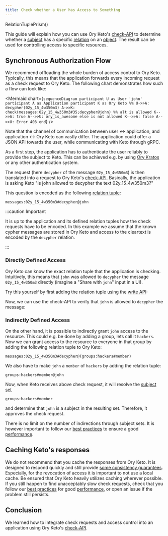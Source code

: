 ```yaml
---
title: Check whether a User has Access to Something
---
```


RelationTuplePrism()

This guide will explain how you can use Ory Keto's
[check-API](../concepts/api-overview.mdx#check-relation-tuple) to determine
whether a [subject](../concepts/subjects.mdx) has a specific
[relation](../concepts/relation-tuples.mdx) on an
[object](../concepts/objects.mdx). The result can be used for controlling access
to specific resources.

## Synchronous Authorization Flow

We recommend offloading the whole burden of access control to Ory Keto.
Typically, this means that the application forwards every incoming request as a
check request to Ory Keto. The following chart demonstrates how such a flow can
look like:

<Mermaid
  chart={`
sequenceDiagram
    participant U as User 'john'
    participant A as Application
    participant K as Ory Keto
%%
    U->>A: decypher(02y_15_4w350m3)
    A->>K: check(messages:02y_15_4w350m3#35;decypher@john)
%%
    alt is allowed
      K-->>A: true
      A-->>U: ory_is_awesome
    else is not allowed
      K-->>A: false
      A-->>U: Error 403
    end
`}
/>

Note that the channel of communication between user <-> application, and
application <-> Ory Keto can vastly differ. The application could offer a JSON
API towards the user, while communicating with Keto through gRPC.

As a first step, the application has to authenticate the user reliably to
provide the subject to Keto. This can be achieved e.g. by using
[Ory Kratos](https://www.ory.sh/kratos/docs/) or any other authentication
system.

The request (here `decypher` of the message `02y_15_4w350m3`) is then translated
into a request to Ory Keto's
[check-API](../concepts/api-overview.mdx#check-relation-tuple). Basically, the
application is asking Keto "Is john allowed to decypher the text
02y_15_4w350m3?"

This question is encoded as the following
[relation tuple](../concepts/relation-tuples.mdx):

```keto-relation-tuples
messages:02y_15_4w350m3#decypher@john
```

:::caution Important

It is up to the application and its defined relation tuples how the check
requests have to be encoded. In this example we assume that the known cypher
messages are stored in Ory Keto and access to the cleartext is encoded by the
`decypher` relation.

:::

### Directly Defined Access

Ory Keto can know the exact relation tuple that the application is checking.
Intuitively, this means that `john` was allowed to `decypher` the message
`02y_15_4w350m3` directly (imagine a "Share with `john`" input in a UI).

Try this yourself by first adding the relation tuple using the
[write API](../concepts/api-overview.mdx#write-apis):

<CodeTabs
  sampleId="simple-access-check-guide/00-write-direct-access"
  version="v0.6.0-alpha.3"
/>

Now, we can use the check-API to verify that `john` is allowed to `decypher` the
message:

<CodeTabs
  sampleId="simple-access-check-guide/01-check-direct-access"
  version="v0.6.0-alpha.3"
/>

### Indirectly Defined Access

On the other hand, it is possible to indirectly grant `john` access to the
resource. This could e.g. be done by adding a group, lets call it `hackers`. Now
we can grant access to the resource to everyone in that group by adding the
following relation tuple to Ory Keto:

```keto-relation-tuples
messages:02y_15_4w350m3#decypher@(groups:hackers#member)
```

We also have to make `john` a `member` of `hackers` by adding the relation
tuple:

```keto-relation-tuples
groups:hackers#member@john
```

Now, when Keto receives above check request, it will resolve the
[subject set](../concepts/subjects.mdx#subject-sets)

```keto-relation-tuples
groups:hackers#member
```

and determine that `john` is a subject in the resulting set. Therefore, it
approves the check request.

There is no limit on the number of indirections through subject sets. It is
however important to follow our
[best practices](./access-control-list-design-best-practices.mdx) to ensure a
good [performance](../performance.mdx).

## Caching Keto's responses

We do not recommend that you cache the responses from Ory Keto. It is designed
to respond quickly and still provide
[some consistency guarantees](../concepts/snaptokens-evaluation-consistency.mdx).
Especially, for the revocation of access it is important to not use a local
cache. Be ensured that Ory Keto heavily utilizes caching wherever possible. If
you still happen to find unacceptably slow check requests, check that you follow
our [best practices](./access-control-list-design-best-practices.mdx) for good
[performance](../performance.mdx), or open an issue if the problem still
persists.

## Conclusion

We learned how to integrate check requests and access control into an
application using Ory Keto's
[check-API](../concepts/api-overview.mdx#check-relation-tuple).
